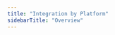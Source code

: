 ```yaml
---
title: "Integration by Platform"
sidebarTitle: "Overview"
---
```


<CardGroup>
  <Card
    title="Adobe Commerce (Magento) integration"
    href="/guides/integrations-by-platform/adobe-commerce-magento-integration-guide/"
  ></Card>
  <Card
    title="BigCommerce integration"
    href="/guides/integrations-by-platform/bigcommerce/"
  ></Card>
  <Card
    title="Commercetools integration"
    href="/guides/integrations-by-platform/commercetools-integration/"
  ></Card>
  <Card
    title="Microsoft Dynamics 365 integration"
    href="/guides/integrations-by-platform/loqate-for-microsoft-dynamics-365/"
  ></Card>
  <Card
    title="Shopify Plus integration"
    href="/guides/integrations-by-platform/the-loqate-shopify-integration-guide/"
  ></Card>
  <Card
    title="Shopware 6 integration"
    href="/guides/integrations-by-platform/loqate-plugin-for-shopware-6-configuration-guide/"
  ></Card>
</CardGroup>
